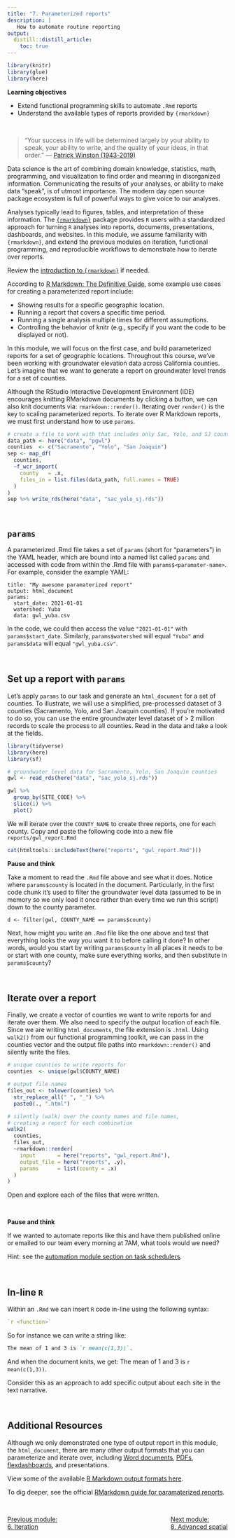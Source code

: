 ```yaml
---
title: "7. Parameterized reports"
description: | 
   How to automate routine reporting
output: 
  distill::distill_article:
    toc: true
---
```


```r

library(knitr)
library(glue)
library(here)

```

::: {.obj}
**Learning objectives**

-   Extend functional programming skills to automate `.Rmd` reports  
-   Understand the available types of reports provided by `{rmarkdown}`  
:::

<br>

> "Your success in life will be determined largely by your ability to speak, your ability to write, and the quality of your ideas, in that order." — [Patrick Winston (1943-2019)](https://www.youtube.com/watch?v=Unzc731iCUY&t=37s)

Data science is the art of combining domain knowledge, statistics, math, programming, and visualization to find order and meaning in disorganized information. Communicating the results of your analyses, or ability to make data "speak", is of utmost importance. The modern day open source package ecosystem is full of powerful ways to give voice to our analyses.

Analyses typically lead to figures, tables, and interpretation of these information. The [`{rmarkdown}`](https://rmarkdown.rstudio.com/) package provides `R` users with a standardized approach for turning `R` analyses into reports, documents, presentations, dashboards, and websites. In this module, we assume familiarity with `{rmarkdown}`, and extend the previous modules on iteration, functional programming, and reproducible workflows to demonstrate how to iterate over reports.

<aside>
Review the [introduction to `{rmarkdown}`](../intro/m_intro_Rmarkdown.html) if needed.
</aside>

According to [R Markdown: The Definitive Guide](https://bookdown.org/yihui/rmarkdown/params-declare.html), some example use cases for creating a parameterized report include:  

- Showing results for a specific geographic location.  
- Running a report that covers a specific time period.  
- Running a single analysis multiple times for different assumptions.  
- Controlling the behavior of knitr (e.g., specify if you want the code to be displayed or not).  

In this module, we will focus on the first case, and build parameterized reports for a set of geographic locations. Throughout this course, we've been working with groundwater elevation data across California counties. Let's imagine that we want to generate a report on groundwater level trends for a set of counties.

Although the RStudio Interactive Development Environment (IDE) encourages knitting RMarkdown documents by clicking a button, we can also knit documents via: `rmarkdown::render()`. Iterating over `render()` is the key to scaling parameterized reports. To iterate over R Markdown reports, we must first understand how to use `params`.  


```r
# create a file to work with that includes only Sac, Yolo, and SJ counties
data_path <- here("data", "pgwl")
counties  <- c("Sacramento", "Yolo", "San Joaquin")
sep <- map_df(
  counties,
  ~f_wcr_import(
    county   = .x,
    files_in = list.files(data_path, full.names = TRUE)
  )
)
sep %>% write_rds(here("data", "sac_yolo_sj.rds"))
```


<br>

## `params`

A parameterized .Rmd file takes a set of `params` (short for "parameters") in the YAML header, which are bound into a named list called `params` and accessed with code from within the .Rmd file with `params$<paramater-name>`. For example, consider the example YAML:

```
title: "My awesome paramaterized report"
output: html_document
params:
  start_date: 2021-01-01
  watershed: Yuba
  data: gwl_yuba.csv
```

In the code, we could then access the value `"2021-01-01"` with `params$start_date`. Similarly, `params$watershed` will equal `"Yuba"` and `params$data` will equal `"gwl_yuba.csv"`.


<br>

## Set up a report with `params`

Let's apply `params` to our task and generate an `html_document` for a set of counties. To illustrate, we will use a simplified, pre-processed dataset of 3 counties (Sacramento, Yolo, and San Joaquin counties). If you're motivated to do so, you can use the entire groundwater level dataset of > 2 million records to scale the process to all counties. Read in the data and take a look at the fields.

```r
library(tidyverse)
library(here)
library(sf)

# groundwater level data for Sacramento, Yolo, San Joaquin counties
gwl <- read_rds(here("data", "sac_yolo_sj.rds"))

gwl %>% 
  group_by(SITE_CODE) %>% 
  slice(1) %>% 
  plot()
```

We will iterate over the `COUNTY_NAME` to create three reports, one for each county. Copy and paste the following code into a new file `reports/gwl_report.Rmd`

```r
cat(htmltools::includeText(here("reports", "gwl_report.Rmd")))
```


::: {.challenge}
**Pause and think**

Take a moment to read the `.Rmd` file above and see what it does. Notice where `params$county` is located in the document. Particularly, in the first code chunk it's used to filter the groundwater level data (assumed to be in memory so we only load it once rather than every time we run this script) down to the county parameter.

```
d <- filter(gwl, COUNTY_NAME == params$county)
```

Next, how might you write an `.Rmd` file like the one above and test that everything looks the way you want it to before calling it done? In other words, would you start by writing `params$county` in all places it needs to be or start with one county, make sure everything works, and then substitute in `params$county`?  

:::



<br>

## Iterate over a report

Finally, we create a vector of counties we want to write reports for and iterate over them. We also need to specify the output location of each file. Since we are writing `html_documents`, the file extension is `.html`. Using `walk2()` from our functional programming toolkit, we can pass in the counties vector and the output file paths into `rmarkdown::render()` and silently write the files. 

```r
# unique counties to write reports for
counties  <- unique(gwl$COUNTY_NAME)

# output file names
files_out <- tolower(counties) %>% 
  str_replace_all(" ", "_") %>% 
  paste0(., ".html")

# silently (walk) over the county names and file names, 
# creating a report for each combination
walk2(
  counties, 
  files_out,
  ~rmarkdown::render(
    input       = here("reports", "gwl_report.Rmd"), 
    output_file = here("reports", .y),
    params      = list(county = .x)
  )
)
```

Open and explore each of the files that were written. 


<br>

::: {.challenge}
**Pause and think**

If we wanted to automate reports like this and have them published online or emailed to our team every morning at 7AM, what tools would we need? 

Hint: see the [automation module section on task schedulers](m_reproducible_workflows.html#task-scheduling).

:::




<br>

## In-line `R`

Within an `.Rmd` we can insert `R` code in-line using the following syntax:

```r
`r <function>`
```
  
So for instance we can write a string like: 

```md
The mean of 1 and 3 is `r mean(c(1,3))`.
```

And when the document knits, we get: The mean of 1 and 3 is `r mean(c(1,3))`.

Consider this as an approach to add specific output about each site in the text narrative.


<br>

## Additional Resources

Although we only demonstrated one type of output report in this module, the `html_document`, there are many other output formats that you can parameterize and iterate over, including [Word documents](https://bookdown.org/yihui/rmarkdown/word-document.html), [PDFs](https://bookdown.org/yihui/rmarkdown/pdf-document.html), [flexdashboards](https://pkgs.rstudio.com/flexdashboard/index.html), and presentations. 

<aside>
View some of the available [R Markdown output formats here](https://rmarkdown.rstudio.com/formats.html).
</aside>

To dig deeper, see the official [RMarkdown guide for paramaterized reports](https://bookdown.org/yihui/rmarkdown/parameterized-reports.html).   


<br>

<link rel="stylesheet" href="https://maxcdn.bootstrapcdn.com/bootstrap/4.0.0/css/bootstrap.min.css" integrity="sha384-Gn5384xqQ1aoWXA+058RXPxPg6fy4IWvTNh0E263XmFcJlSAwiGgFAW/dAiS6JXm" crossorigin="anonymous">

<a href="m_iteration.html" class="btn btn-secondary" style="float: left">Previous module:<br>6. Iteration</a> <a href="m_advanced_spatial.html" class="btn btn-secondary" style="float: right;">Next module:<br>8. Advanced spatial</a>

